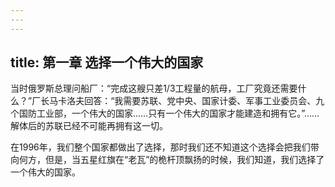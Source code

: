```yaml
---
---
---
```

title: 第一章 选择一个伟大的国家
---


当时俄罗斯总理问船厂：“完成这艘只差1/3工程量的航母，工厂究竟还需要什么？”厂长马卡洛夫回答：“我需要苏联、党中央、国家计委、军事工业委员会、九个国防工业部，一个伟大的国家……只有一个伟大的国家才能建造和拥有它。”……解体后的苏联已经不可能再拥有这一切。

在1996年，我们整个国家都做出了选择，那时我们还不知道这个选择会把我们带向何方，但是，当五星红旗在“老瓦”的桅杆顶飘扬的时候，我们知道，我们选择了一个伟大的国家。


